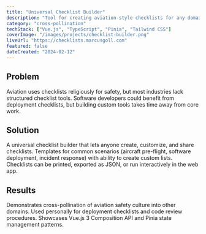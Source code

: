 ```yaml
---
title: "Universal Checklist Builder"
description: "Tool for creating aviation-style checklists for any domain - from pre-flight checks to software deployment procedures."
category: "cross-pollination"
techStack: ["Vue.js", "TypeScript", "Pinia", "Tailwind CSS"]
coverImage: "/images/projects/checklist-builder.png"
liveUrl: "https://checklists.marcusgoll.com"
featured: false
dateCreated: "2024-02-12"
---
```


## Problem

Aviation uses checklists religiously for safety, but most industries lack structured checklist tools. Software developers could benefit from deployment checklists, but building custom tools takes time away from core work.

## Solution

A universal checklist builder that lets anyone create, customize, and share checklists. Templates for common scenarios (aircraft pre-flight, software deployment, incident response) with ability to create custom lists. Checklists can be printed, exported as JSON, or run interactively in the web app.

## Results

Demonstrates cross-pollination of aviation safety culture into other domains. Used personally for deployment checklists and code review procedures. Showcases Vue.js 3 Composition API and Pinia state management patterns.
